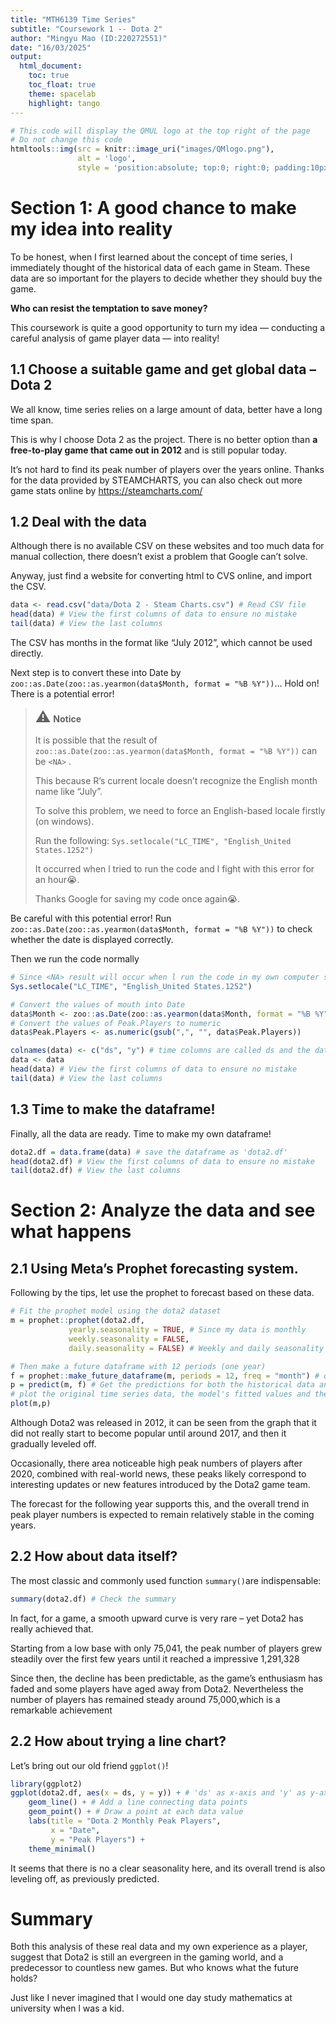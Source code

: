 ```yaml
---
title: "MTH6139 Time Series" 
subtitle: "Coursework 1 -- Dota 2" 
author: "Mingyu Mao (ID:220272551)" 
date: "16/03/2025" 
output: 
  html_document:
    toc: true
    toc_float: true
    theme: spacelab 
    highlight: tango
---
```

 
```r
# This code will display the QMUL logo at the top right of the page
# Do not change this code
htmltools::img(src = knitr::image_uri("images/QMlogo.png"),
               alt = 'logo',
               style = 'position:absolute; top:0; right:0; padding:10px; width:20%;')
```

# Section 1: A good chance to make my idea into reality
To be honest, when I first learned about the concept of time series, l immediately thought of the historical data of each game in Steam. These data are so important for the players to decide whether they should buy the game.

**Who can resist the temptation to save money?**

This coursework is quite a good opportunity to turn my idea --- conducting a careful analysis of game player data --- into reality!

## 1.1 Choose a suitable game and get global data -- Dota 2 

We all know, time series relies on a large amount of data, better have a long time span. 

This is why l choose Dota 2 as the project. There is no better option than **a free-to-play game that came out in 2012** and is still popular today.

It's not hard to find its peak number of players over the years online. Thanks for the data provided by STEAMCHARTS, you can also check out more game stats online by <https://steamcharts.com/>

## 1.2 Deal with the data

Although there is no available CSV on these websites and too much data for manual collection, there doesn't exist a problem that Google can't solve.

Anyway, just find a website for converting html to CVS online, and import the CSV.

```r
data <- read.csv("data/Dota 2 - Steam Charts.csv") # Read CSV file
head(data) # View the first columns of data to ensure no mistake
tail(data) # View the last columns
```

The CSV has months in the format like "July 2012", which cannot be used directly.

Next step is to convert these into Date by `zoo::as.Date(zoo::as.yearmon(data$Month, format = "%B %Y"))`... Hold on! There is a potential error!

> <font size="5">⚠️</font> **Notice**
> 
> It is possible that the result of `zoo::as.Date(zoo::as.yearmon(data$Month, format = "%B %Y"))` can be `<NA>` .
>
> This because R’s current locale doesn’t recognize the English month name like "July".
>
> To solve this problem, we need to force an English-based locale firstly (on windows).
>
> Run the following: `Sys.setlocale("LC_TIME", "English_United States.1252")`
>
> It occurred when l tried to run the code and l fight with this error for an hour😭. 
>
> Thanks Google for saving my code once again😭.

Be careful with this potential error! Run `zoo::as.Date(zoo::as.yearmon(data$Month, format = "%B %Y"))` to check whether the date is displayed correctly.

Then we run the code normally

```r
# Since <NA> result will occur when l run the code in my own computer so l add this line here:
Sys.setlocale("LC_TIME", "English_United States.1252")
```

```r
# Convert the values of mouth into Date
data$Month <- zoo::as.Date(zoo::as.yearmon(data$Month, format = "%B %Y"))
# Convert the values of Peak.Players to numeric
data$Peak.Players <- as.numeric(gsub(",", "", data$Peak.Players))

colnames(data) <- c("ds", "y") # time columns are called ds and the data column called y
data <- data
head(data) # View the first columns of data to ensure no mistake
tail(data) # View the last columns
```

## 1.3 Time to make the dataframe!

Finally, all the data are ready. Time to make my own dataframe!

```r
dota2.df = data.frame(data) # save the dataframe as 'dota2.df'
head(dota2.df) # View the first columns of data to ensure no mistake
tail(dota2.df) # View the last columns
```
  
# Section 2: Analyze the data and see what happens

## 2.1 Using Meta's Prophet forecasting system.

Following by the tips, let use the prophet to forecast based on these data.

```r
# Fit the prophet model using the dota2 dataset
m = prophet::prophet(dota2.df,
             yearly.seasonality = TRUE, # Since my data is monthly
             weekly.seasonality = FALSE,
             daily.seasonality = FALSE) # Weekly and daily seasonality is disable

# Then make a future dataframe with 12 periods (one year)
f = prophet::make_future_dataframe(m, periods = 12, freq = "month") # one months apart
p = predict(m, f) # Get the predictions for both the historical data and the 12 new months
# plot the original time series data, the model's fitted values and the future forecast
plot(m,p)
```

Although Dota2 was released in 2012, it can be seen from the graph that it did not really start to become popular until around 2017, and then it gradually leveled off. 

Occasionally, there area noticeable high peak numbers of players after 2020, combined with real-world news, these peaks likely correspond to interesting updates or new features introduced by the Dota2 game team.

The forecast for the following year supports this, and the overall trend in peak player numbers is expected to remain relatively stable in the coming years.

## 2.2 How about data itself?

The most classic and commonly used function `summary()`are indispensable:

```r
summary(dota2.df) # Check the summary
```

In fact, for a game, a smooth upward curve is very rare -- yet Dota2 has really achieved that.

Starting from a low base with only 75,041, the peak number of players grew steadily over the first few years until it reached a impressive 1,291,328

Since then, the decline has been predictable, as the game's enthusiasm has faded and some players have aged away from Dota2. Nevertheless the number of players has remained steady around 75,000,which is a remarkable achievement

## 2.2 How about trying a line chart?

Let's bring out our old friend `ggplot()`!

```r
library(ggplot2)
ggplot(dota2.df, aes(x = ds, y = y)) + # 'ds' as x-axis and 'y' as y-axis
    geom_line() + # Add a line connecting data points
    geom_point() + # Draw a point at each data value
    labs(title = "Dota 2 Monthly Peak Players",
         x = "Date",
         y = "Peak Players") +
    theme_minimal()
```

It seems that there is no a clear seasonality here, and its overall trend is also leveling off, as previously predicted.

# Summary

Both this analysis of these real data and my own experience as a player, suggest that Dota2 is still an evergreen in the gaming world, and a predecessor to countless new games. But who knows what the future holds? 

Just like I never imagined that I would one day study mathematics at university when l was a kid.